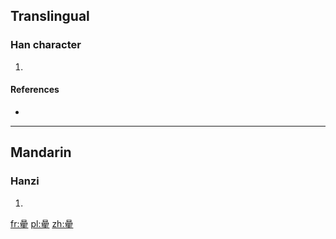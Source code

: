 {{also|星}}
==Translingual==

===Han character===
{{Han char|rn=72|rad=日|as=13|sn=17|four=|canj=日日日一 (AAAM), X日日日一 (XAAAM)|ids=⿱[[晶]][[生]]}}

# {{defn|Han|sort=日13}}

====References====
* {{Han ref|kx=0500.280|dkj=14196|dj=0870.190|hdz=21538.050|uh=66D0|ud=26320}}

----

==Mandarin==

===Hanzi===
{{cmn-hanzi|pin=[[xīng]] ([[xing1]]), [[bó]] ([[bo2]])|wg=hsing<sup>1</sup>, po<sup>2</sup>}}

# {{defn|lang=cmn|sort=日13}}

[[fr:曐]]
[[pl:曐]]
[[zh:曐]]